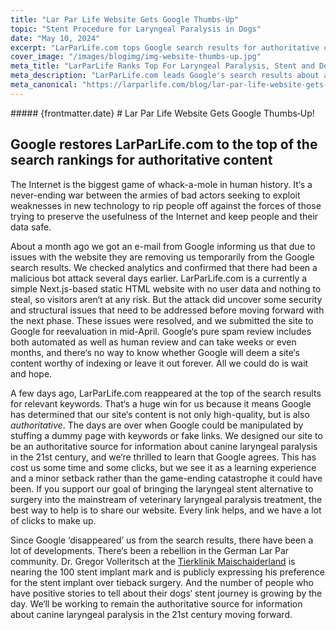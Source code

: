 ```yaml
---
title: "Lar Par Life Website Gets Google Thumbs-Up"
topic: "Stent Procedure for Laryngeal Paralysis in Dogs"
date: "May 10, 2024"
excerpt: "LarParLife.com tops Google search results for authoritative content."
cover_image: "/images/blogimg/img-website-thumbs-up.jpg"
meta_title: "LarParLife Ranks Top For Laryngeal Paralysis, Stent and Dogs"
meta_description: "LarParLife.com leads Google's search results about alternative stent treatment for laryngeal paralysis in dogs" 
meta_canonical: "https://larparlife.com/blog/lar-par-life-website-gets-google-thumbs-up"
---
```


<div>
  ##### {frontmatter.date}
  # Lar Par Life Website Gets Google&nbsp;Thumbs&#x2011;Up!
</div>

<HeroImage src='/images/blogimg/img-google-thumbs-up.jpg'  alt="LarParLife Website Restored to Google"/>

## Google restores LarParLife.com to the top of the search rankings for authoritative content
The Internet is the biggest game of whack-a-mole in human history. It&lsquo;s a never-ending war between the armies of bad actors seeking to exploit weaknesses in new technology to rip people off against the forces of those trying to preserve the usefulness of the Internet and keep people and their data safe.

About a month ago we got an e-mail from Google informing us that due to issues with the website they are removing us temporarily from the Google search results. We checked analytics and confirmed that there had been a malicious bot attack several days earlier. LarParLife.com is a currently a simple Next.js-based static HTML website with no user data and nothing to steal, so visitors aren&lsquo;t at any risk. But the attack did uncover some security and structural issues that need to be addressed before moving forward with the next phase. These issues were resolved, and we submitted the site to Google for reevaluation in mid-April. Google&lsquo;s pure spam review includes both automated as well as human review and can take weeks or even months, and there&lsquo;s no way to know whether Google will deem a site&lsquo;s content worthy of indexing or leave it out forever. All we could do is wait and hope. 

A few days ago, LarParLife.com reappeared at the top of the search results for relevant keywords. That&lsquo;s a huge win for us because it means Google has determined that our site&lsquo;s content is not only high-quality, but is also *authoritative*. The days are over when Google could be manipulated by stuffing a dummy page with keywords or fake links. We designed our site to be an authoritative source for information about canine laryngeal paralysis in the 21st century, and we&lsquo;re thrilled to learn that Google agrees. This has cost us some time and some clicks, but we see it as a learning experience and a minor setback rather than the game-ending catastrophe it could have been. If you support our goal of bringing the laryngeal stent alternative to surgery into the mainstream of veterinary laryngeal paralysis treatment, the best way to help is to share our website. Every link helps, and we have a lot of clicks to make up.

<div className='blob' >

<ShareButtons />




</div>


Since Google &lsquo;disappeared&rsquo; us from the search results, there have been a lot of developments. There&lsquo;s been a rebellion in the German Lar Par community. Dr. Gregor Volleritsch at the <a href="https://tierklinik-maischeiderland.de/" className="link-dark" target="_blank" rel="noreferrer noopener">Tierklinik Maischaiderland</a> is nearing the 100 stent implant mark and is publicly expressing his preference for the stent implant over tieback surgery. And the number of people who have positive stories to tell about their dogs&lsquo; stent journey is growing by the day. We&lsquo;ll be working to remain the authoritative source for information about canine laryngeal paralysis in the 21st century moving forward.